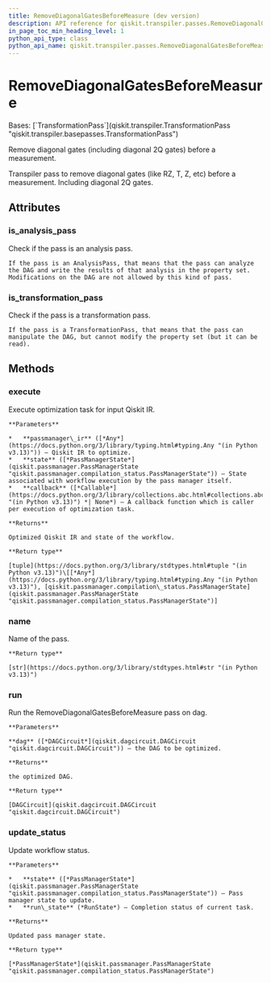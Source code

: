 ```yaml
---
title: RemoveDiagonalGatesBeforeMeasure (dev version)
description: API reference for qiskit.transpiler.passes.RemoveDiagonalGatesBeforeMeasure in the dev version of qiskit
in_page_toc_min_heading_level: 1
python_api_type: class
python_api_name: qiskit.transpiler.passes.RemoveDiagonalGatesBeforeMeasure
---
```


# RemoveDiagonalGatesBeforeMeasure

<Class id="qiskit.transpiler.passes.RemoveDiagonalGatesBeforeMeasure" isDedicatedPage={true} github="https://github.com/Qiskit/qiskit/tree/main/qiskit/transpiler/passes/optimization/remove_diagonal_gates_before_measure.py#L23-L41" signature="qiskit.transpiler.passes.RemoveDiagonalGatesBeforeMeasure(*args, **kwargs)" modifiers="class">
  Bases: [`TransformationPass`](qiskit.transpiler.TransformationPass "qiskit.transpiler.basepasses.TransformationPass")

  Remove diagonal gates (including diagonal 2Q gates) before a measurement.

  Transpiler pass to remove diagonal gates (like RZ, T, Z, etc) before a measurement. Including diagonal 2Q gates.

  ## Attributes

  ### is\_analysis\_pass

  <Attribute id="qiskit.transpiler.passes.RemoveDiagonalGatesBeforeMeasure.is_analysis_pass">
    Check if the pass is an analysis pass.

    If the pass is an AnalysisPass, that means that the pass can analyze the DAG and write the results of that analysis in the property set. Modifications on the DAG are not allowed by this kind of pass.
  </Attribute>

  ### is\_transformation\_pass

  <Attribute id="qiskit.transpiler.passes.RemoveDiagonalGatesBeforeMeasure.is_transformation_pass">
    Check if the pass is a transformation pass.

    If the pass is a TransformationPass, that means that the pass can manipulate the DAG, but cannot modify the property set (but it can be read).
  </Attribute>

  ## Methods

  ### execute

  <Function id="qiskit.transpiler.passes.RemoveDiagonalGatesBeforeMeasure.execute" github="https://github.com/Qiskit/qiskit/tree/main/qiskit/transpiler/basepasses.py#L161-L180" signature="execute(passmanager_ir, state, callback=None)">
    Execute optimization task for input Qiskit IR.

    **Parameters**

    *   **passmanager\_ir** ([*Any*](https://docs.python.org/3/library/typing.html#typing.Any "(in Python v3.13)")) – Qiskit IR to optimize.
    *   **state** ([*PassManagerState*](qiskit.passmanager.PassManagerState "qiskit.passmanager.compilation_status.PassManagerState")) – State associated with workflow execution by the pass manager itself.
    *   **callback** ([*Callable*](https://docs.python.org/3/library/collections.abc.html#collections.abc.Callable "(in Python v3.13)") *| None*) – A callback function which is caller per execution of optimization task.

    **Returns**

    Optimized Qiskit IR and state of the workflow.

    **Return type**

    [tuple](https://docs.python.org/3/library/stdtypes.html#tuple "(in Python v3.13)")\[[*Any*](https://docs.python.org/3/library/typing.html#typing.Any "(in Python v3.13)"), [qiskit.passmanager.compilation\_status.PassManagerState](qiskit.passmanager.PassManagerState "qiskit.passmanager.compilation_status.PassManagerState")]
  </Function>

  ### name

  <Function id="qiskit.transpiler.passes.RemoveDiagonalGatesBeforeMeasure.name" github="https://github.com/Qiskit/qiskit/tree/main/qiskit/passmanager/base_tasks.py#L68-L70" signature="name()">
    Name of the pass.

    **Return type**

    [str](https://docs.python.org/3/library/stdtypes.html#str "(in Python v3.13)")
  </Function>

  ### run

  <Function id="qiskit.transpiler.passes.RemoveDiagonalGatesBeforeMeasure.run" github="https://github.com/Qiskit/qiskit/tree/main/qiskit/transpiler/passes/optimization/remove_diagonal_gates_before_measure.py#L30-L41" signature="run(dag)">
    Run the RemoveDiagonalGatesBeforeMeasure pass on dag.

    **Parameters**

    **dag** ([*DAGCircuit*](qiskit.dagcircuit.DAGCircuit "qiskit.dagcircuit.DAGCircuit")) – the DAG to be optimized.

    **Returns**

    the optimized DAG.

    **Return type**

    [DAGCircuit](qiskit.dagcircuit.DAGCircuit "qiskit.dagcircuit.DAGCircuit")
  </Function>

  ### update\_status

  <Function id="qiskit.transpiler.passes.RemoveDiagonalGatesBeforeMeasure.update_status" github="https://github.com/Qiskit/qiskit/tree/main/qiskit/transpiler/basepasses.py#L182-L190" signature="update_status(state, run_state)">
    Update workflow status.

    **Parameters**

    *   **state** ([*PassManagerState*](qiskit.passmanager.PassManagerState "qiskit.passmanager.compilation_status.PassManagerState")) – Pass manager state to update.
    *   **run\_state** (*RunState*) – Completion status of current task.

    **Returns**

    Updated pass manager state.

    **Return type**

    [*PassManagerState*](qiskit.passmanager.PassManagerState "qiskit.passmanager.compilation_status.PassManagerState")
  </Function>
</Class>

